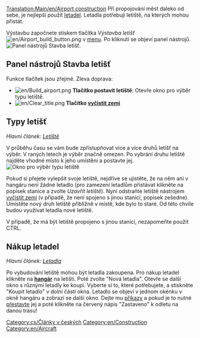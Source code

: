 [[Translation:Main/en/Airport construction]]{{cs/Obsah}}
Při propojování měst daleko od sebe, je nejlepší použít [[Main/cs/Letadla|letadel]]. Letadla potřebují letiště, na kterých mohou přistát.

Výstavbu započnete stiskem tlačítka ''Výstavba letišť'' [[File:en/Airport build button.png]] v [[Main/cs/Rozhraní hry|menu]]. Po kliknutí se objeví panel nástrojů.
[[File:en/Airport construction.png|frame|none|Panel nástrojů Stavba letišť.]]

==Panel nástrojů Stavba letišť==

Funkce tlačítek jsou zřejmé. Zleva doprava:

* [[File:en/Build airport.png]] '''Tlačítko postavit letiště''': Otevře okno pro výběr typu letiště.
* [[File:en/Clear title.png]] '''Tlačítko [[Main/cs/Úprava terénu|vyčistit zemi]]'''

==Typy letišť==
''Hlavní článek: [[Main/cs/Letiště|Letiště]]''

V průběhu času se vám bude zpřístupňovat více a více druhů letišť na výběr. V raných letech je výběr značně omezen. Po vybrání druhu letiště najděte vhodné místo k jeho umístění a postavte jej.
[[File:en/Airport-selection1.png|none|frame|Okno pro výběr typu letiště]]

Pokud si přejete vylepšit svoje letiště, nejdříve se ujistěte, že na něm ani v hangáru není žádné letadlo (pro zamezení letadlům přistávat klikněte na popisek stanice a zvolte ''Uzavřít letiště''). Nyní odstraňte letiště nástrojem [[Main/cs/Úprava terénu|vyčistit zemi]] (v případě, že není spojeno s jinou stanicí, popisek zešedne). Umístěte nový druh letiště přibližně v místě, kde bylo to staré. Od této chvíle budou využívat letadla nové letiště.

V případě, že má být letiště propojeno s jinou stanicí, nezapomeňte použít CTRL.

==Nákup letadel==

''Hlavní článek: [[Main/cs/Letadla|Letadla]]''

Po vybudování letiště mohou být letadla zakoupena. Pro nákup letadel klikněte na '''[[Main/cs/Depa|hangár]]''' na letišti. Poté zvolte "Nová letadla". Otevře se další okno s různými letadly ke koupi. Vyberte si to, které potřebujete, a stiskněte "Koupit letadlo" v dolní části okna. Letadlo se objeví v jednom okénku v okně hangáru a zobrazí se další okno. Dejte mu [[Main/cs/Příkazy|příkazy]] a pokud je to nutné [[Main/cs/Přestavba vozidel|přestavte]] jej a poté klikněte na červený nápis "Zastaveno" k odletu na danou trasu!


[[Category:cs/Články v českých]]
[[Category:en/Construction]]
[[Category:en/Aircraft]]